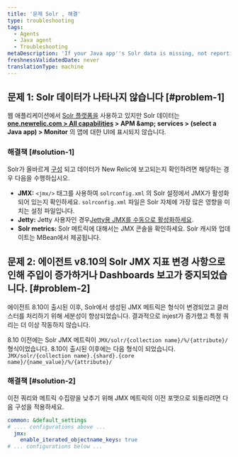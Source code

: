 ```yaml
---
title: '문제 Solr , 해결'
type: troubleshooting
tags:
  - Agents
  - Java agent
  - Troubleshooting
metaDescription: 'If your Java app''s Solr data is missing, not reporting to New Relic, or too much data is being reported, follow these troubleshooting steps to ensure Solr is configured correctly.'
freshnessValidatedDate: never
translationType: machine
---
```


## 문제 1: Solr 데이터가 나타나지 않습니다 [#problem-1]

웹 애플리케이션에서 [Solr 플랫폼을](http://lucene.apache.org/solr/) 사용하고 있지만 Solr 데이터는 <DNT>**[one.newrelic.com &gt; All capabilities](https://one.newrelic.com/all-capabilities) &gt; APM &amp;amp; services &gt; (select a Java app) &gt; Monitor**</DNT> 의 앱에 대한 <InlinePopover type="apm" />UI에 표시되지 않습니다.

### 해결책 [#solution-1]

Solr가 올바르게 [구성](/docs/agents/java-agent/getting-started/compatibility-requirements-java-agent#other) 되고 데이터가 New Relic에 보고되는지 확인하려면 해당하는 경우 다음을 수행하십시오.

* <DNT>**JMX:**</DNT> `<jmx/>` 태그를 사용하여 `solrconfig.xml` 의 Solr 설정에서 JMX가 활성화되어 있는지 확인하세요. `solrconfig.xml` 파일은 Solr 자체에 가장 많은 영향을 미치는 설정 파일입니다.
* <DNT>**Jetty:**</DNT> Jetty 사용자인 경우[Jetty용 JMX를 수동으로 활성화하세요](https://wiki.eclipse.org/Jetty/Tutorial/JMX#Enabling_JMXConnectorServer_for_Remote_Access).
* <DNT>**Solr metrics:**</DNT> Solr 메트릭에 대해서는 JMX 콘솔을 확인하세요. Solr 캐시와 업데이트는 MBean에서 제공됩니다.

## 문제 2: 에이전트 v8.10의 Solr JMX 지표 변경 사항으로 인해 주입이 증가하거나 Dashboards 보고가 중지되었습니다. [#problem-2]

에이전트 8.10이 출시된 이후, Solr에서 생성된 JMX 메트릭은 형식이 변경되었고 클러스터를 처리하기 위해 세분성이 향상되었습니다. 결과적으로 injest가 증가했고 특정 쿼리는 더 이상 작동하지 않습니다.

8.10 이전에는 Solr JMX 메트릭이 `JMX/solr/{collection name}/%/{attribute}/` 형식이었습니다. 8.10이 출시된 이후에는 다음 형식이 되었습니다. `JMX/solr/{collection name}.{shard}.{core name}/{name_value}/%/{attribute}/`

### 해결책 [#solution-2]

이전 쿼리와 메트릭 수집량을 낮추기 위해 JMX 메트릭의 이전 포맷으로 되돌리려면 다음 구성을 적용하세요.

```yml
common: &default_settings
# .... configurations above ...
  jmx:
    enable_iterated_objectname_keys: true
# ... configurations below ...
```